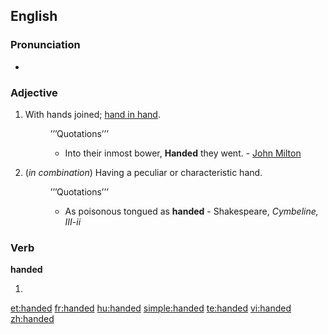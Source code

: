 {{also|-handed}}
==English==

===Pronunciation===
* {{audio|en-us-handed.ogg|Audio (US)}}

===Adjective===
{{en-adj|-}}

# With hands joined; [[hand in hand]].
#: ’’’Quotations’’’
#:* Into their inmost bower, '''Handed''' they went. - [[w:John Milton|John Milton]]
# (''in combination'') Having a peculiar or characteristic hand.
#: ’’’Quotations’’’
#:* As poisonous tongued as '''handed''' - Shakespeare, ''Cymbeline, III-ii''

===Verb===
'''handed'''

# {{past of|hand}}

[[et:handed]]
[[fr:handed]]
[[hu:handed]]
[[simple:handed]]
[[te:handed]]
[[vi:handed]]
[[zh:handed]]